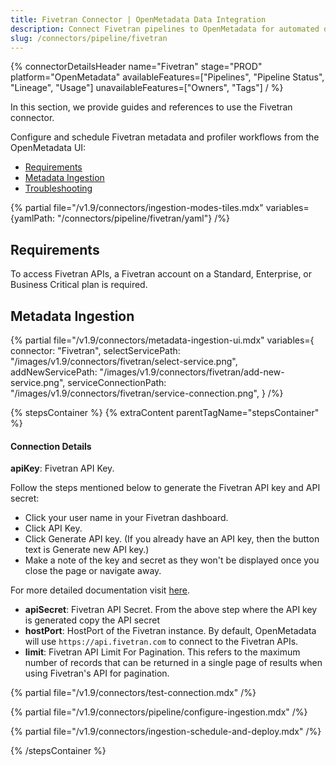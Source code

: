 ```yaml
---
title: Fivetran Connector | OpenMetadata Data Integration
description: Connect Fivetran pipelines to OpenMetadata for automated data lineage tracking, metadata discovery, and comprehensive pipeline monitoring and governance.
slug: /connectors/pipeline/fivetran
---
```


{% connectorDetailsHeader
name="Fivetran"
stage="PROD"
platform="OpenMetadata"
availableFeatures=["Pipelines", "Pipeline Status", "Lineage", "Usage"]
unavailableFeatures=["Owners", "Tags"]
/ %}

In this section, we provide guides and references to use the Fivetran connector.

Configure and schedule Fivetran metadata and profiler workflows from the OpenMetadata UI:

- [Requirements](#requirements)
- [Metadata Ingestion](#metadata-ingestion)
- [Troubleshooting](/connectors/pipeline/fivetran/troubleshooting)

{% partial file="/v1.9/connectors/ingestion-modes-tiles.mdx" variables={yamlPath: "/connectors/pipeline/fivetran/yaml"} /%}

## Requirements

To access Fivetran APIs, a Fivetran account on a Standard, Enterprise, or Business Critical plan is required.

## Metadata Ingestion

{% partial 
  file="/v1.9/connectors/metadata-ingestion-ui.mdx" 
  variables={
    connector: "Fivetran", 
    selectServicePath: "/images/v1.9/connectors/fivetran/select-service.png",
    addNewServicePath: "/images/v1.9/connectors/fivetran/add-new-service.png",
    serviceConnectionPath: "/images/v1.9/connectors/fivetran/service-connection.png",
} 
/%}

{% stepsContainer %}
{% extraContent parentTagName="stepsContainer" %}

#### Connection Details

**apiKey**: Fivetran API Key.

Follow the steps mentioned below to generate the Fivetran API key and API secret:
- Click your user name in your Fivetran dashboard.
- Click API Key.
- Click Generate API key. (If you already have an API key, then the button text is Generate new API key.)
- Make a note of the key and secret as they won't be displayed once you close the page or navigate away.

For more detailed documentation visit [here](https://fivetran.com/docs/rest-api/getting-started).

- **apiSecret**: Fivetran API Secret. From the above step where the API key is generated copy the API secret
- **hostPort**: HostPort of the Fivetran instance. By default, OpenMetadata will use `https://api.fivetran.com` to connect to the Fivetran APIs.
- **limit**: Fivetran API Limit For Pagination. This refers to the maximum number of records that can be returned in a single page of results when using Fivetran's API for pagination.

{% partial file="/v1.9/connectors/test-connection.mdx" /%}

{% partial file="/v1.9/connectors/pipeline/configure-ingestion.mdx" /%}

{% partial file="/v1.9/connectors/ingestion-schedule-and-deploy.mdx" /%}

{% /stepsContainer %}
